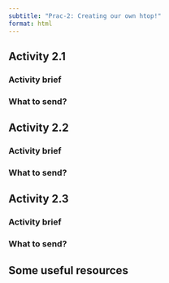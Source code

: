 ```yaml
---
subtitle: "Prac-2: Creating our own htop!"
format: html
---
```


## Activity 2.1
### Activity brief
### What to send?

## Activity 2.2
### Activity brief
### What to send?

## Activity 2.3
### Activity brief
### What to send?

## Some useful resources